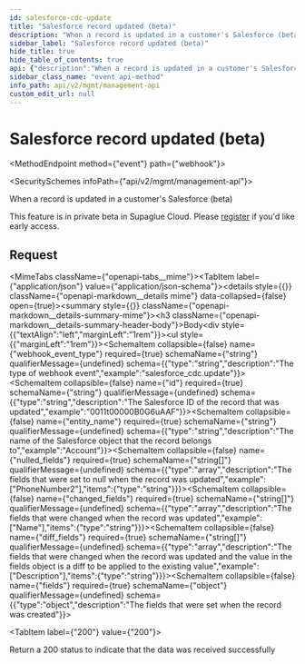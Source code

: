 ```yaml
---
id: salesforce-cdc-update
title: "Salesforce record updated (beta)"
description: "When a record is updated in a customer's Salesforce (beta)"
sidebar_label: "Salesforce record updated (beta)"
hide_title: true
hide_table_of_contents: true
api: {"description":"When a record is updated in a customer's Salesforce (beta)\n\nThis feature is in private beta in Supaglue Cloud. Please [register](https://m8ndtm64l4g.typeform.com/to/ovOUDxGj) if you'd like early access.","operationId":"salesforceCdcUpdate","x-event-type":"salesforce_cdc.update","tags":["Salesforce CDC Events (beta)"],"requestBody":{"content":{"application/json":{"example":{"id":"0011t00000B0G6uAAF","entity_name":"Account","fields":{"Name":"Acme"},"nulled_fields":[],"changed_fields":["Name"],"diff_fields":[]},"schema":{"type":"object","properties":{"webhook_event_type":{"type":"string","description":"The type of webhook event","example":"salesforce_cdc.update"},"id":{"type":"string","description":"The Salesforce ID of the record that was updated","example":"0011t00000B0G6uAAF"},"entity_name":{"type":"string","description":"The name of the Salesforce object that the record belongs to","example":"Account"},"nulled_fields":{"type":"array","description":"The fields that were set to null when the record was updated","example":["PhoneNumber2"],"items":{"type":"string"}},"changed_fields":{"type":"array","description":"The fields that were changed when the record was updated","example":["Name"],"items":{"type":"string"}},"diff_fields":{"type":"array","description":"The fields that were changed when the record was updated and the value in the fields object is a diff to be applied to the existing value","example":["Description"],"items":{"type":"string"}},"fields":{"type":"object","description":"The fields that were set when the record was created"}},"required":["webhook_event_type","id","entity_name","fields","nulled_fields","changed_fields","diff_fields"]}}}},"responses":{"200":{"description":"Return a 200 status to indicate that the data was received successfully"}},"extensions":[{"key":"x-event-type","value":"salesforce_cdc.update"}],"method":"event","path":"webhook","servers":[{"url":"https://api.supaglue.io/mgmt/v2","description":"Supaglue API"}],"securitySchemes":{"x-api-key":{"type":"apiKey","name":"x-api-key","in":"header","description":"API key to allow developers to access the API"}},"jsonRequestBodyExample":{"webhook_event_type":"salesforce_cdc.update","id":"0011t00000B0G6uAAF","entity_name":"Account","nulled_fields":["PhoneNumber2"],"changed_fields":["Name"],"diff_fields":["Description"],"fields":{}},"info":{"version":"0.14.6","title":"Management API","contact":{"name":"Supaglue","email":"docs@supaglue.com","url":"https://supaglue.com"},"description":"#### Introduction\n\nWelcome to the Management API documentation. You can use this API to manage customer integrations and connections.\n\n[![Run in Postman](https://run.pstmn.io/button.svg)](https://www.postman.com/supaglue/workspace/supaglue-public/overview)\n\n#### Base API URL\n\n```\nhttps://api.supaglue.io/mgmt/v2\n```\n"}}
sidebar_class_name: "event api-method"
info_path: api/v2/mgmt/management-api
custom_edit_url: null
---
```



<h1 className={"openapi__heading"}>Salesforce record updated (beta)</h1>

<MethodEndpoint method={"event"} path={"webhook"}></MethodEndpoint>

<SecuritySchemes infoPath={"api/v2/mgmt/management-api"}></SecuritySchemes>



When a record is updated in a customer's Salesforce (beta)

This feature is in private beta in Supaglue Cloud. Please [register](https://m8ndtm64l4g.typeform.com/to/ovOUDxGj) if you'd like early access.

## Request

<MimeTabs className={"openapi-tabs__mime"}><TabItem label={"application/json"} value={"application/json-schema"}><details style={{}} className={"openapi-markdown__details mime"} data-collapsed={false} open={true}><summary style={{}} className={"openapi-markdown__details-summary-mime"}><h3 className={"openapi-markdown__details-summary-header-body"}>Body</h3></summary><div style={{"textAlign":"left","marginLeft":"1rem"}}></div><ul style={{"marginLeft":"1rem"}}><SchemaItem collapsible={false} name={"webhook_event_type"} required={true} schemaName={"string"} qualifierMessage={undefined} schema={{"type":"string","description":"The type of webhook event","example":"salesforce_cdc.update"}}></SchemaItem><SchemaItem collapsible={false} name={"id"} required={true} schemaName={"string"} qualifierMessage={undefined} schema={{"type":"string","description":"The Salesforce ID of the record that was updated","example":"0011t00000B0G6uAAF"}}></SchemaItem><SchemaItem collapsible={false} name={"entity_name"} required={true} schemaName={"string"} qualifierMessage={undefined} schema={{"type":"string","description":"The name of the Salesforce object that the record belongs to","example":"Account"}}></SchemaItem><SchemaItem collapsible={false} name={"nulled_fields"} required={true} schemaName={"string[]"} qualifierMessage={undefined} schema={{"type":"array","description":"The fields that were set to null when the record was updated","example":["PhoneNumber2"],"items":{"type":"string"}}}></SchemaItem><SchemaItem collapsible={false} name={"changed_fields"} required={true} schemaName={"string[]"} qualifierMessage={undefined} schema={{"type":"array","description":"The fields that were changed when the record was updated","example":["Name"],"items":{"type":"string"}}}></SchemaItem><SchemaItem collapsible={false} name={"diff_fields"} required={true} schemaName={"string[]"} qualifierMessage={undefined} schema={{"type":"array","description":"The fields that were changed when the record was updated and the value in the fields object is a diff to be applied to the existing value","example":["Description"],"items":{"type":"string"}}}></SchemaItem><SchemaItem collapsible={false} name={"fields"} required={true} schemaName={"object"} qualifierMessage={undefined} schema={{"type":"object","description":"The fields that were set when the record was created"}}></SchemaItem></ul></details></TabItem></MimeTabs><div><div><ApiTabs><TabItem label={"200"} value={"200"}><div>

Return a 200 status to indicate that the data was received successfully

</div><div></div></TabItem></ApiTabs></div></div>
      
